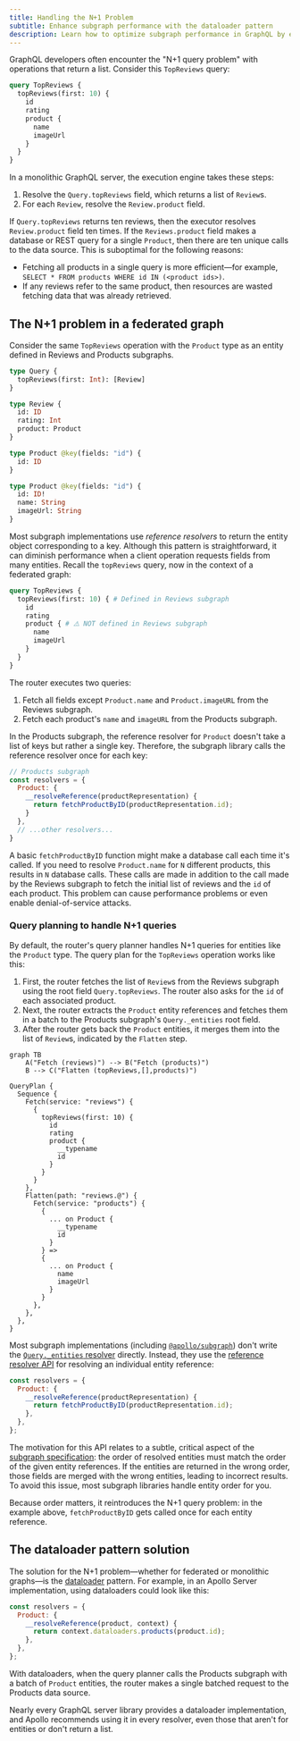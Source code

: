 ```yaml
---
title: Handling the N+1 Problem
subtitle: Enhance subgraph performance with the dataloader pattern
description: Learn how to optimize subgraph performance in GraphQL by efficiently handling reference resolvers to avoid the N+1 problem.
---
```


GraphQL developers often encounter the "N+1 query problem" with operations that return a list.
Consider this `TopReviews` query:

```graphql disableCopy showLineNumbers=false
query TopReviews {
  topReviews(first: 10) {
    id
    rating
    product {
      name
      imageUrl
    }
  }
}
```

In a monolithic GraphQL server, the execution engine takes these steps:

1. Resolve the `Query.topReviews` field, which returns a list of `Review`s.
2. For each `Review`, resolve the `Review.product` field.

If `Query.topReviews` returns ten reviews, then the executor resolves `Review.product` field ten times.
If the `Reviews.product` field makes a database or REST query for a single `Product`, then there are ten unique calls to the data source.
This is suboptimal for the following reasons:

- Fetching all products in a single query is more efficient—for example, `SELECT * FROM products WHERE id IN (<product ids>)`.
- If any reviews refer to the same product, then resources are wasted fetching data that was already retrieved.

## The N+1 problem in a federated graph

Consider the same `TopReviews` operation with the `Product` type as an entity defined in Reviews and Products subgraphs.

<CodeColumns>

```graphql title="Reviews subgraph" disableCopy
type Query {
  topReviews(first: Int): [Review]
}

type Review {
  id: ID
  rating: Int
  product: Product
}

type Product @key(fields: "id") {
  id: ID
}
```

```graphql title="Products subgraph" disableCopy
type Product @key(fields: "id") {
  id: ID!
  name: String
  imageUrl: String
}
```

</CodeColumns>


Most subgraph implementations use _reference resolvers_ to return the entity object corresponding to a key.
Although this pattern is straightforward, it can diminish performance when a client operation requests fields from many entities.
Recall the `topReviews` query, now in the context of a federated graph:

```graphql disableCopy showLineNumbers=false
query TopReviews {
  topReviews(first: 10) { # Defined in Reviews subgraph
    id
    rating
    product { # ⚠️ NOT defined in Reviews subgraph
      name
      imageUrl
    }
  }
}
```

The router executes two queries:

1. Fetch all fields except `Product.name` and `Product.imageURL` from the Reviews subgraph.
2. Fetch each product's `name` and `imageURL` from the Products subgraph.


In the Products subgraph, the reference resolver for `Product` doesn't take a list of keys but rather a single key.
Therefore, the subgraph library calls the reference resolver once for each key:

```js {4-6} title="resolvers.js" disableCopy
// Products subgraph
const resolvers = {
  Product: {
    __resolveReference(productRepresentation) {
      return fetchProductByID(productRepresentation.id);
    }
  },
  // ...other resolvers...
}
```

A basic `fetchProductByID` function might make a database call each time it's called.
If you need to resolve `Product.name` for `N` different products, this results in `N` database calls.
These calls are made in addition to the call made by the Reviews subgraph to fetch the initial list of reviews and the `id` of each product.
This problem can cause performance problems or even enable denial-of-service attacks.

### Query planning to handle N+1 queries

By default, the router's query planner handles N+1 queries for entities like the `Product` type.
The query plan for the `TopReviews` operation works like this:

1. First, the router fetches the list of `Review`s from the Reviews subgraph using the root field `Query.topReviews`. The router also asks for the `id` of each associated product.
2. Next, the router extracts the `Product` entity references and fetches them in a batch to the Products subgraph's `Query._entities` root field.
3. After the router gets back the `Product` entities, it merges them into the list of `Review`s, indicated by the `Flatten` step.

```mermaid
graph TB
    A("Fetch (reviews)") --> B("Fetch (products)")
    B --> C("Flatten (topReviews,[],products)")
```

<ExpansionPanel title="Click to expand query plan">

```
QueryPlan {
  Sequence {
    Fetch(service: "reviews") {
      {
        topReviews(first: 10) {
          id
          rating
          product {
            __typename
            id
          }
        }
      }
    },
    Flatten(path: "reviews.@") {
      Fetch(service: "products") {
        {
          ... on Product {
            __typename
            id
          }
        } =>
        {
          ... on Product {
            name
            imageUrl
          }
        }
      },
    },
  },
}
```

</ExpansionPanel>

Most subgraph implementations (including [`@apollo/subgraph`](/apollo-server/using-federation/api/apollo-subgraph/)) don't write the [`Query._entities` resolver](./building-supergraphs/subgraphs-overview/#query_entities) directly.
Instead, they use the [reference resolver API](./#2-define-a-reference-resolver) for resolving an individual entity reference:

```js
const resolvers = {
  Product: {
    __resolveReference(productRepresentation) {
      return fetchProductByID(productRepresentation.id);
    },
  },
};
```

The motivation for this API relates to a subtle, critical aspect of the [subgraph specification](/federation/subgraph-spec):
the order of resolved entities must match the order of the given entity references.
If the entities are returned in the wrong order, those fields are merged with the wrong entities, leading to incorrect results.
To avoid this issue, most subgraph libraries handle entity order for you.

Because order matters, it reintroduces the N+1 query problem: in the example above, `fetchProductByID` gets called once for each entity reference.

## The dataloader pattern solution

The solution for the N+1 problem—whether for federated or monolithic graphs—is the [dataloader](https://github.com/graphql/dataloader) pattern.
For example, in an Apollo Server implementation, using dataloaders could look like this:

```js
const resolvers = {
  Product: {
    __resolveReference(product, context) {
      return context.dataloaders.products(product.id);
    },
  },
};
```

With dataloaders, when the query planner calls the Products subgraph with a batch of `Product` entities, the router makes a single batched request to the Products data source.

Nearly every GraphQL server library provides a dataloader implementation, and Apollo recommends using it in every resolver, even those that aren't for entities or don't return a list.
